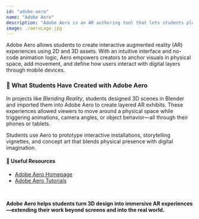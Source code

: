 ```yaml
---
id: "adobe-aero"
name: "Adobe Aero"
description: "Adobe Aero is an AR authoring tool that lets students place, animate, and interact with digital objects in real-world spaces—no coding required."
image: ./aeroLogo.jpg
---
```


Adobe Aero allows students to create interactive augmented reality (AR) experiences using 2D and 3D assets. With an intuitive interface and no-code animation logic, Aero empowers creators to anchor visuals in physical space, add movement, and define how users interact with digital layers through mobile devices.

### 🧊 What Students Have Created with Adobe Aero

In projects like *Blending Reality*, students designed 3D scenes in Blender and imported them into Adobe Aero to create layered AR exhibits. These experiences allowed viewers to move around a physical space while triggering animations, camera angles, or object behavior—all through their phones or tablets.

Students use Aero to prototype interactive installations, storytelling vignettes, and concept art that blends physical presence with digital imagination.

#### 🔗 Useful Resources

- <a href="https://www.adobe.com/products/aero.html" target="_blank" rel="noopener noreferrer">Adobe Aero Homepage</a>
- <a href="https://helpx.adobe.com/aero/tutorials.html" target="_blank" rel="noopener noreferrer">Adobe Aero Tutorials</a>

<br/>

<b>Adobe Aero helps students turn 3D design into immersive AR experiences—extending their work beyond screens and into the real world.</b>
